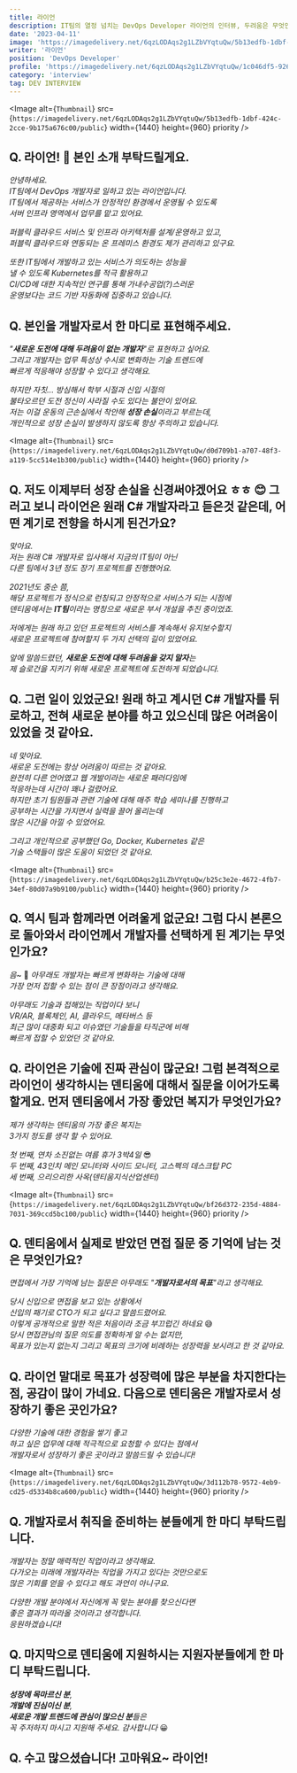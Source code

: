 ```yaml
---
title: 라이언
description: IT팀의 열정 넘치는 DevOps Developer 라이언의 인터뷰, 두려움은 무엇인가요?
date: '2023-04-11'
image: 'https://imagedelivery.net/6qzLODAqs2g1LZbVYqtuQw/5b13edfb-1dbf-424c-2cce-9b175a676c00/public'
writer: '라이언'
position: 'DevOps Developer'
profile: 'https://imagedelivery.net/6qzLODAqs2g1LZbVYqtuQw/1c046df5-9262-4c5f-412b-1b8c49a3af00/public'
category: 'interview'
tag: DEV INTERVIEW
---
```


<Image
  alt={`Thumbnail`}
  src={`https://imagedelivery.net/6qzLODAqs2g1LZbVYqtuQw/5b13edfb-1dbf-424c-2cce-9b175a676c00/public`}
  width={1440}
  height={960}
  priority
/>

## Q. 라이언! 🦁 본인 소개 부탁드릴게요.

_안녕하세요. <br/>
IT팀에서 DevOps 개발자로 일하고 있는 라이언입니다.<br/>
IT팀에서 제공하는 서비스가 안정적인 환경에서 운영될 수 있도록<br/>
서버 인프라 영역에서 업무를 맡고 있어요._

_퍼블릭 클라우드 서비스 및 인프라 아키텍처를 설계/운영하고 있고, <br/>
퍼블릭 클라우드와 연동되는 온 프레미스 환경도 제가 관리하고 있구요._

_또한 IT팀에서 개발하고 있는 서비스가 의도하는 성능을 <br/>
낼 수 있도록 Kubernetes를 적극 활용하고 <br/>
CI/CD에 대한 지속적인 연구를 통해 가내수공업(?)스러운 <br/>
운영보다는 코드 기반 자동화에 집중하고 있습니다._

## Q. 본인을 개발자로서 한 마디로 표현해주세요.

_"**새로운 도전에 대해 두려움이 없는 개발자**"로 표현하고 싶어요._<br/>
_그리고 개발자는 업무 특성상 수시로 변화하는 기술 트렌드에 <br/>
빠르게 적응해야 성장할 수 있다고 생각해요._

_하지만 자칫... 방심해서 학부 시절과 신입 시절의 <br/>
불타오르던 도전 정신이 사라질 수도 있다는 불안이 있어요.<br/>
저는 이걸 운동의 근손실에서 착안해 **성장 손실**이라고 부르는데,<br/>
개인적으로 성장 손실이 발생하지 않도록 항상 주의하고 있습니다._

<Image
  alt={`Thumbnail`}
  src={`https://imagedelivery.net/6qzLODAqs2g1LZbVYqtuQw/d0d709b1-a707-48f3-a119-5cc514e1b300/public`}
  width={1440}
  height={960}
  priority
/>

## Q. 저도 이제부터 성장 손실을 신경써야겠어요 ㅎㅎ 😊 그러고 보니 라이언은 원래 C# 개발자라고 듣은것 같은데, 어떤 계기로 전향을 하시게 된건가요?

_맞아요. <br/>
저는 원래 C# 개발자로 입사해서 지금의 IT팀이 아닌 <br/>
다른 팀에서 3년 정도 장기 프로젝트를 진행했어요._

_2021년도 중순 쯤, <br/>
해당 프로젝트가 정식으로 런칭되고 안정적으로 서비스가 되는 시점에 <br/>
덴티움에서는 **IT팀**이라는 명칭으로 새로운 부서 개설을 추진 중이었죠._

_저에게는 원래 하고 있던 프로젝트의 서비스를 계속해서 유지보수할지 <br/>
새로운 프로젝트에 참여할지 두 가지 선택의 길이 있었어요._

_앞에 말씀드렸던, **새로운 도전에 대해 두려움을 갖지 말자**는 <br/>
제 슬로건을 지키기 위해 새로운 프로젝트에 도전하게 되었습니다._

## Q. 그런 일이 있었군요! 원래 하고 계시던 C# 개발자를 뒤로하고, 전혀 새로운 분야를 하고 있으신데 많은 어려움이 있었을 것 같아요.

_네 맞아요. <br/>
새로운 도전에는 항상 어려움이 따르는 것 같아요.<br/>
완전히 다른 언어였고 웹 개발이라는 새로운 패러다임에 <br/>
적응하는데 시간이 꽤나 걸렸어요.<br/>
하지만 초기 팀원들과 관련 기술에 대해 매주 학습 세미나를 진행하고<br/>
공부하는 시간을 가지면서 실력을 끌어 올리는데<br/>
많은 시간을 아낄 수 있었어요._

_그리고 개인적으로 공부했던 Go, Docker, Kubernetes 같은 <br/>
기술 스택들이 많은 도움이 되었던 것 같아요._

<Image
  alt={`Thumbnail`}
  src={`https://imagedelivery.net/6qzLODAqs2g1LZbVYqtuQw/b25c3e2e-4672-4fb7-34ef-80d07a9b9100/public`}
  width={1440}
  height={960}
  priority
/>

## Q. 역시 팀과 함께라면 어려울게 없군요! 그럼 다시 본론으로 돌아와서 라이언께서 개발자를 선택하게 된 계기는 무엇인가요?

_음~_ 🤔 _아무래도 개발자는 빠르게 변화하는 기술에 대해 <br/>
가장 먼저 접할 수 있는 점이 큰 장점이라고 생각해요._

_아무래도 기술과 접해있는 직업이다 보니<br/>
VR/AR, 블록체인, AI, 클라우드, 메타버스 등 <br/>
최근 많이 대중화 되고 이슈였던 기술들을 타직군에 비해<br/>
빠르게 접할 수 있었던 것 같아요._

## Q. 라이언은 기술에 진짜 관심이 많군요! 그럼 본격적으로 라이언이 생각하시는 덴티움에 대해서 질문을 이어가도록 할게요. 먼저 덴티움에서 가장 좋았던 복지가 무엇인가요?

_제가 생각하는 덴티움의 가장 좋은 복지는 <br/>
3가지 정도를 생각 할 수 있어요._

_첫 번째, 연차 소진없는 여름 휴가 3박4일_ 😎<br/>
_두 번째, 43인치 메인 모니터와 사이드 모니터, 고스펙의 데스크탑 PC_<br/>
_세 번째, 으리으리한 사옥(덴티움지식산업센터)_

<Image
  alt={`Thumbnail`}
  src={`https://imagedelivery.net/6qzLODAqs2g1LZbVYqtuQw/bf26d372-235d-4884-7031-369ccd5bc100/public`}
  width={1440}
  height={960}
  priority
/>

## Q. 덴티움에서 실제로 받았던 면접 질문 중 기억에 남는 것은 무엇인가요?

_면접에서 가장 기억에 남는 질문은 아무래도 "**개발자로서의 목표**"라고 생각해요._

_당시 신입으로 면접을 보고 있는 상황에서 <br/>
신입의 패기로 CTO가 되고 싶다고 말씀드렸어요. <br/>
이렇게 공개적으로 말한 적은 처음이라 조금 부끄럽긴 하네요_ 😅 <br/>
_당시 면접관님의 질문 의도를 정확하게 알 수는 없지만, <br/>
목표가 있는지 없는지 그리고 목표의 크기에 비례하는 성장력을 보시려고 한 것 같아요._

## Q. 라이언 말대로 목표가 성장력에 많은 부분을 차지한다는 점, 공감이 많이 가네요. 다음으로 덴티움은 개발자로서 성장하기 좋은 곳인가요?

_다양한 기술에 대한 경험을 쌓기 좋고 <br/>
하고 싶은 업무에 대해 적극적으로 요청할 수 있다는 점에서<br/>
개발자로서 성장하기 좋은 곳이라고 말씀드릴 수 있습니다!_

<Image
  alt={`Thumbnail`}
  src={`https://imagedelivery.net/6qzLODAqs2g1LZbVYqtuQw/3d112b78-9572-4eb9-cd25-d5334b8ca600/public`}
  width={1440}
  height={960}
  priority
/>

## Q. 개발자로서 취직을 준비하는 분들에게 한 마디 부탁드립니다.

_개발자는 정말 매력적인 직업이라고 생각해요. <br/>
다가오는 미래에 개발자라는 직업을 가지고 있다는 것만으로도 <br/>
많은 기회를 얻을 수 있다고 해도 과언이 아니구요._<br/>

_다양한 개발 분야에서 자신에게 꼭 맞는 분야를 찾으신다면<br/>
좋은 결과가 따라올 것이라고 생각합니다. <br/>
응원하겠습니다!_

## Q. 마지막으로 덴티움에 지원하시는 지원자분들에게 한 마디 부탁드립니다.

_**성장에 목마르신 분**,<br/>
**개발에 진심이신 분**, <br/>
**새로운 개발 트렌드에 관심이 많으신 분**들은 <br/>
꼭 주저하지 마시고 지원해 주세요. 감사합니다_ 😀

## Q. 수고 많으셨습니다! 고마워요~ 라이언!
